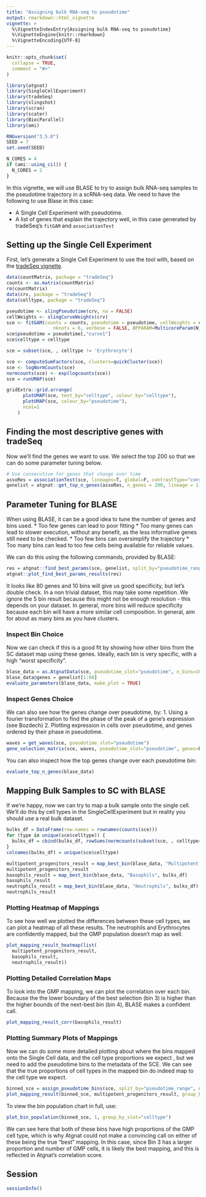 ```yaml
---
title: "Assigning bulk RNA-seq to pseudotime"
output: rmarkdown::html_vignette
vignette: >
  %\VignetteIndexEntry{Assigning bulk RNA-seq to pseudotime}
  %\VignetteEngine{knitr::rmarkdown}
  %\VignetteEncoding{UTF-8}
---
```


```r
knitr::opts_chunk$set(
  collapse = TRUE,
  comment = "#>"
)
```

```r
library(atgnat)
library(SingleCellExperiment)
library(tradeSeq)
library(slingshot)
library(scran)
library(scater)
library(BiocParallel)
library(ami)
```

```r
RNGversion("3.5.0")
SEED = 7
set.seed(SEED)
```

```r
N_CORES = 4
if (ami::using_ci()) {
  N_CORES = 2
}
```

In this vignette, we will use BLASE to try to assign bulk RNA-seq samples to the pseudotime 
trajectory in a scRNA-seq data. We need to have the following to use Blase in this case:

-   A Single Cell Experiment with pseudotime.
-   A list of genes that explain the trajectory well, in this case generated by 
    tradeSeq's `fitGAM` and `associationTest`

## Setting up the Single Cell Experiment

First, let's generate a Single Cell Experiment to use the tool with, based on the [tradeSeq vignette](https://bioconductor.org/packages/devel/bioc/vignettes/tradeSeq/inst/doc/tradeSeq.html). 

```r
data(countMatrix, package = "tradeSeq")
counts <- as.matrix(countMatrix)
rm(countMatrix)
data(crv, package = "tradeSeq")
data(celltype, package = "tradeSeq")

pseudotime <- slingPseudotime(crv, na = FALSE)
cellWeights <- slingCurveWeights(crv)
sce <- fitGAM(counts = counts, pseudotime = pseudotime, cellWeights = cellWeights,
                 nknots = 6, verbose = FALSE, BPPARAM=MulticoreParam(N_CORES))
sce$pseudotime = pseudotime[,"curve1"]
sce$celltype = celltype

sce = subset(sce, , celltype != 'Erythrocyte')

sce <- computeSumFactors(sce, clusters=quickCluster(sce))
sce <- logNormCounts(sce)
normcounts(sce) <- exp(logcounts(sce))
sce = runUMAP(sce)

gridExtra::grid.arrange(
      plotUMAP(sce, text_by="celltype", colour_by="celltype"),
      plotUMAP(sce, colour_by="pseudotime"),
      ncol=1
    )
```

## Finding the most descriptive genes with tradeSeq
Now we'll find the genes we want to use. We select the top 200 so that we can do some parameter tuning below.

```r
# Use consecutive for genes that change over time
assoRes = associationTest(sce, lineages=T, global=F, contrastType="consecutive")
genelist = atgnat::get_top_n_genes(assoRes, n_genes = 200, lineage = 1)
```

## Parameter Tuning for BLASE

When using BLASE, it can be a good idea to tune the number of genes and bins used. 
* Too few genes can lead to poor fitting
* Too many genes can lead to slower execution, without any benefit, as the less informative genes still need to be checked.
* Too few bins can oversimplify the trajectory
* Too many bins can lead to too few cells being available for reliable values.

We can do this using the following commands, provided by BLASE:
```r
res = atgnat::find_best_params(sce, genelist, split_by="pseudotime_range", pseudotime_slot="pseudotime")
atgnat::plot_find_best_params_results(res)
```

It looks like 80 genes and 10 bins will give us good specificity, but let's double check. In a non trivial dataset, this may take some repetition. We ignore the 5 bin result because this might not be enough resolution - this depends on your dataset. In general, more bins will reduce specificity because each bin will have a more similar cell composition. In general, aim for about as many bins as you have clusters.

### Inspect Bin Choice

Now we can check if this is a good fit by showing how other bins from the SC dataset 
map using these genes. Ideally, each bin is very specific, with a high "worst specificity".

```r
blase_data = as.AtgnatData(sce, pseudotime_slot="pseudotime", n_bins=10)
blase_data@genes = genelist[1:80]
evaluate_parameters(blase_data, make_plot = TRUE)
```
### Inspect Genes Choice

We can also see how the genes change over pseudotime, by:
1. Using a fourier transformation to find the phase of the peak of a gene's expression (see Bozdech)
2. Plotting expression in cells over pseudotime, and genes ordered by their phase in pseudotime.

```r
waves = get_waves(sce, pseudotime_slot="pseudotime")
gene_selection_matrix(sce, waves, pseudotime_slot="pseudotime", genes=blase_data@genes, target_matrix_size=length(blase_data@genes))
```
You can also inspect how the top genes change over each pseudotime bin:
```r
evaluate_top_n_genes(blase_data)
```

## Mapping Bulk Samples to SC with BLASE

If we're happy, now we can try to map a bulk sample onto the single cell. We'll do this by cell types in the SingleCellExperiment but in reality you should use a real bulk dataset.

```r
bulks_df = DataFrame(row.names = rownames(counts(sce)))
for (type in unique(sce$celltype)) {
  bulks_df = cbind(bulks_df, rowSums(normcounts(subset(sce, , celltype==type))))
}
colnames(bulks_df) = unique(sce$celltype)

multipotent_progenitors_result = map_best_bin(blase_data, "Multipotent progenitors", bulks_df)
multipotent_progenitors_result
basophils_result = map_best_bin(blase_data, "Basophils", bulks_df)
basophils_result
neutrophils_result = map_best_bin(blase_data, "Neutrophils", bulks_df)
neutrophils_result
```
### Plotting Heatmap of Mappings

To see how well we plotted the differences between these cell types, we can plot a heatmap of all these results. The neutrophils and Erythrocytes are confidently mapped, but the GMP population doesn't map as well.

```r
plot_mapping_result_heatmap(list(
  multipotent_progenitors_result, 
  basophils_result, 
  neutrophils_result))
```

### Plotting Detailed Correlation Maps

To look into the GMP mapping, we can plot the correlation over each bin. Because the the lower boundary of the best selection (bin 3) is higher than the higher bounds of the next-best bin (bin 4), BLASE makes a confident call.

```r
plot_mapping_result_corr(basophils_result)
```


### Plotting Summary Plots of Mappings

Now we can do some more detailed plotting about where the bins mapped onto the Single Cell data, and the cell type proportions we expect , but we need to add the pseudotime bins to the metadata of the SCE. We can see that the true proportions of cell types in the mapped bin do indeed map to the cell type we expect.

```r
binned_sce = assign_pseudotime_bins(sce, split_by="pseudotime_range", n_bins=10, pseudotime_slot="pseudotime")
plot_mapping_result(binned_sce, multipotent_progenitors_result, group_by_slot="celltype")
```
To view the bin population chart in full, use:

```r
plot_bin_population(binned_sce, 1, group_by_slot="celltype")
```
We can see here that both of these bins have high proportions of the GMP cell type, which is why Atgnat could not make a convincing call on either of these being the true "best" mapping. In this case, since Bin 3 has a larger proportion and number of GMP cells, it is likely the best mapping, and this is reflected in Atgnat's correlation score.

## Session
```r
sessionInfo()
```
